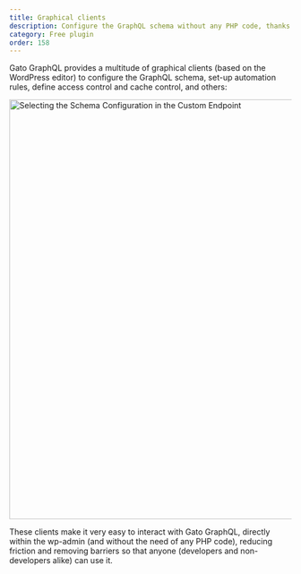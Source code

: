 ```yaml
---
title: Graphical clients
description: Configure the GraphQL schema without any PHP code, thanks to dedicated clients based on the WordPress-editor
category: Free plugin
order: 158
---
```


Gato GraphQL provides a multitude of graphical clients (based on the WordPress editor) to configure the GraphQL schema, set-up automation rules, define access control and cache control, and others:

<Image
  src="/assets/guides/upstream/schema-configuration-in-custom-endpoint.png"
  width="1024"
  height="750"
  alt="Selecting the Schema Configuration in the Custom Endpoint"
  caption="Selecting the Schema Configuration in the Custom Endpoint"
/>

These clients make it very easy to interact with Gato GraphQL, directly within the wp-admin (and without the need of any PHP code), reducing friction and removing barriers so that anyone (developers and non-developers alike) can use it.
